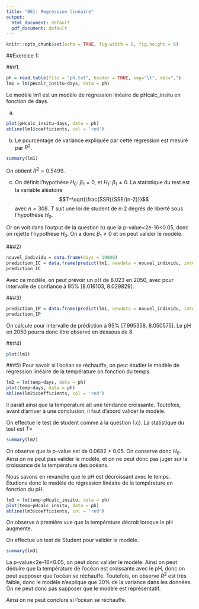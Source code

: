 ```yaml
---
title: "BE1: Regression linéaire"
output:
  html_document: default
  pdf_document: default
---
```


```r
knitr::opts_chunk$set(echo = TRUE, fig.width = 6, fig.height = 6)
```


##Exercice 1:

###1.  

```r
ph = read.table(file = "ph.txt", header = TRUE, sep="\t", dec=",")
lm1 = lm(pHcalc_insitu~days, data = ph)
```

Le modèle lm1 est un modèle de régression linéaire de pHcalc_insitu en fonction de days.

a)  

```r
plot(pHcalc_insitu~days, data = ph)
abline(lm1$coefficients, col = 'red')
```

b)  Le pourcentage de variance expliquée par cette régression est mesuré par $R^2$.

```r
summary(lm1)
```

On obtient $R^2=0.5499$.

c)  On définit l'hypothèse $H_0$: $\beta_1 = 0$, et $H_1$: $\beta_1 \neq 0$. La statistique du test est la variable aléatoire $$T=\sqrt{\frac{SSR}{SSE/(n-2)}}$$ avec $n=308$. 
$T$ suit une loi de student de n-2 degrés de liberté sous l'hypothèse $H_0$.

Or on voit dans l'output de la question b) que la p-value\<2e-16\<0.05, donc on rejette l'hypothèse $H_0$. On a donc $\beta_1 \neq 0$ et on peut valider le modèle.

###2)  
```r
nouvel_individu = data.frame(days = 19000)
prediction_IC = data.frame(predict(lm1, newdata = nouvel_individu, interval = 'confidence', level = 0.95))
prediction_IC
```
Avec ce modèle, on peut prévoir un pH de 8.023 en 2050, avec pour intervalle de confiance à 95% [8.016103, 8.029829].

###3)
```r
prediction_IP = data.frame(predict(lm1, newdata = nouvel_individu, interval = 'prediction', level = 0.95))
prediction_IP
```
On calcule pour intervalle de prédiction à 95% [7.995358, 8.050575]. Le pH en 2050 pourra donc être observé en dessous de 8.

###4)
```r
plot(lm1)
```

###5)
Pour savoir si l'océan se réchauffe, on peut étudier le modèle de régression linéaire de la température on fonction du temps.

```r
lm2 = lm(temp~days, data = ph)
plot(temp~days, data = ph)
abline(lm2$coefficients, col = 'red')
```
Il paraît ainsi que la température ait une tendance croissante. Toutefois, avant d'arriver à une conclusion, il faut d'abord valider le modèle.

On effectue le test de student comme à la question 1.c). La statistique du test est $T=$

```r
summary(lm2)
```

On observe que la p-value est de 0.0682 > 0.05. On conserve donc $H_0$. Ainsi on ne peut pas valider le modèle, et on ne peut donc pas juger sur la croissance de la température des océans. 



Nous savons en revanche que le pH est décroissant avec le temps. Etudions donc le modèle de régression linéaire de la température en fonction du pH.


```r
lm3 = lm(temp~pHcalc_insitu, data = ph)
plot(temp~pHcalc_insitu, data = ph)
abline(lm3$coefficients, col = 'red')
```
On observe à première vue que la température décroit lorsque le pH augmente. 

On effectue un test de Student pour valider le modèle.
```r
summary(lm3)
```
La p-value<2e-16<0.05, on peut donc valider le modèle.
Ainsi on peut déduire que la température de l'océan est croissante avec le pH, donc on peut supposer que l'océan se réchauffe.
Toutefois, on observe $R^2$ est très faible, donc le modèle n'explique que 30% de la variance dans les données. On ne peut donc pas supposer que le modèle est représentatif.

Ainsi on ne peut conclure si l'océan se réchauffe.




